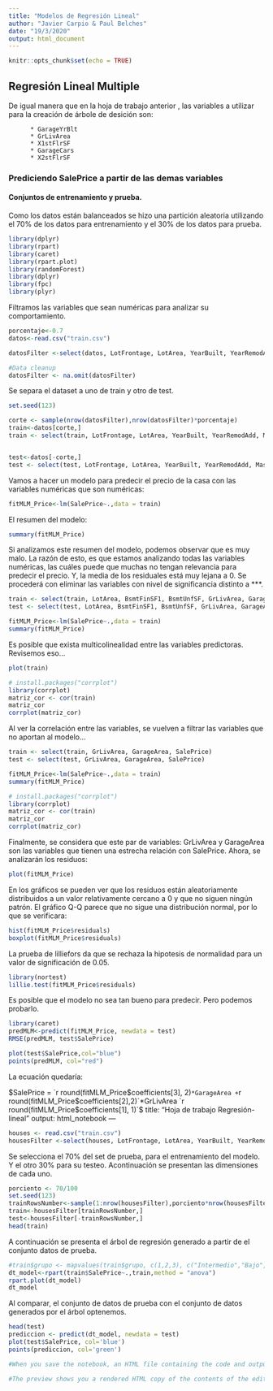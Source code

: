 ```yaml
---
title: "Modelos de Regresión Lineal"
author: "Javier Carpio & Paul Belches"
date: "19/3/2020"
output: html_document
---
```


```r
knitr::opts_chunk$set(echo = TRUE)
```


## Regresión Lineal Multiple

De igual manera que en la hoja de trabajo anterior , las variables a utilizar para la creación de árbole de desición son: 

          * GarageYrBlt
          * GrLivArea
          * X1stFlrSF
          * GarageCars
          * X2stFlrSF

  
### Prediciendo SalePrice a partir de las demas variables

#### Conjuntos de entrenamiento y prueba.  

Como los datos están balanceados se hizo una partición aleatoria utilizando el 70% de los datos para entrenamiento y el 30% de los datos para prueba. 

```r
library(dplyr)
library(rpart)
library(caret)
library(rpart.plot)
library(randomForest)
library(dplyr) 
library(fpc) 
library(plyr)
```

Filtramos las variables que sean numéricas para analizar su comportamiento.
```r
porcentaje<-0.7
datos<-read.csv("train.csv")

datosFilter <-select(datos, LotFrontage, LotArea, YearBuilt, YearRemodAdd, MasVnrArea, BsmtFinSF1,BsmtFinSF2,BsmtUnfSF,TotalBsmtSF,X1stFlrSF,X2ndFlrSF,LowQualFinSF,GrLivArea,TotRmsAbvGrd,Fireplaces,GarageYrBlt,GarageCars,GarageArea,WoodDeckSF,OpenPorchSF,EnclosedPorch,ScreenPorch,PoolArea,MoSold,YrSold,SalePrice)

#Data cleanup
datosFilter <- na.omit(datosFilter)
```

Se separa el dataset a uno de train y otro de test.
```r
set.seed(123)

corte <- sample(nrow(datosFilter),nrow(datosFilter)*porcentaje)
train<-datos[corte,]
train <- select(train, LotFrontage, LotArea, YearBuilt, YearRemodAdd, MasVnrArea, BsmtFinSF1, BsmtFinSF2, BsmtUnfSF, TotalBsmtSF, X1stFlrSF, X2ndFlrSF, LowQualFinSF, GrLivArea, TotRmsAbvGrd, Fireplaces, GarageYrBlt, GarageCars, GarageArea, WoodDeckSF, OpenPorchSF, EnclosedPorch, ScreenPorch, PoolArea, MoSold, YrSold, SalePrice)


test<-datos[-corte,]
test <- select(test, LotFrontage, LotArea, YearBuilt, YearRemodAdd, MasVnrArea, BsmtFinSF1, BsmtFinSF2, BsmtUnfSF, TotalBsmtSF, X1stFlrSF, X2ndFlrSF, LowQualFinSF, GrLivArea, TotRmsAbvGrd, Fireplaces, GarageYrBlt, GarageCars, GarageArea, WoodDeckSF, OpenPorchSF, EnclosedPorch, ScreenPorch, PoolArea, MoSold, YrSold, SalePrice)

```

Vamos a hacer un modelo para predecir el precio de la casa con las variables numéricas que son numéricas:   

```r
fitMLM_Price<-lm(SalePrice~.,data = train)
```

El resumen del modelo:

```r
summary(fitMLM_Price)
```
  
Si analizamos este resumen del modelo, podemos observar que es muy malo. La razón de esto, es que estamos analizando todas las variables numéricas, las cuáles puede que muchas no tengan relevancia para predecir el precio. Y, la media de los residuales está muy lejana a 0. Se procederá con eliminar las variables con nivel de significancia distinto a ***.

```r
train <- select(train, LotArea, BsmtFinSF1, BsmtUnfSF, GrLivArea, GarageArea, SalePrice)
test <- select(test, LotArea, BsmtFinSF1, BsmtUnfSF, GrLivArea, GarageArea, SalePrice)

```
```r
fitMLM_Price<-lm(SalePrice~.,data = train)
summary(fitMLM_Price)
```

  
Es posible que exista multicolinealidad entre las variables predictoras. Revisemos eso...

```r
plot(train)
```

```r
# install.packages("corrplot")
library(corrplot)
matriz_cor <- cor(train)
matriz_cor
corrplot(matriz_cor)
```

    
Al ver la correlación entre las variables, se vuelven a filtrar las variables que no aportan al modelo...
```r
train <- select(train, GrLivArea, GarageArea, SalePrice)
test <- select(test, GrLivArea, GarageArea, SalePrice)

```
```r
fitMLM_Price<-lm(SalePrice~.,data = train)
summary(fitMLM_Price)
```
```r
# install.packages("corrplot")
library(corrplot)
matriz_cor <- cor(train)
matriz_cor
corrplot(matriz_cor)
```
  
Finalmente, se considera que este par de variables: GrLivArea y GarageArea son las variables que tienen una estrecha relación con SalePrice. Ahora, se analizarán los residuos:

```r
plot(fitMLM_Price)
```
  

En los gráficos se pueden ver que los residuos están aleatoriamente distribuidos a un valor relativamente cercano a 0 y que no siguen ningún patrón. El gráfico Q-Q parece que no sigue una distribución normal, por lo que se verificara:

```r
hist(fitMLM_Price$residuals)
boxplot(fitMLM_Price$residuals)
```

La prueba de lilliefors da que se rechaza la hipotesis de normalidad para un valor de significación de 0.05.
```r
library(nortest)
lillie.test(fitMLM_Price$residuals)
```
Es posible que el modelo no sea tan bueno para predecir. Pero podemos probarlo.   
```r
library(caret)
predMLM<-predict(fitMLM_Price, newdata = test)
RMSE(predMLM, test$SalePrice)
```

```r
plot(test$SalePrice,col="blue")
points(predMLM, col="red")
```
  
La ecuación quedaría:

$SalePrice = `r round(fitMLM_Price$coefficients[3], 2)`*GarageArea + `r round(fitMLM_Price$coefficients[2],2)`*GrLivArea `r round(fitMLM_Price$coefficients[1], 1)`$
title: "Hoja de trabajo Regresión-lineal"
output: html_notebook
---


```r
houses <- read.csv("train.csv")
housesFilter <-select(houses, LotFrontage, LotArea, YearBuilt, YearRemodAdd, MasVnrArea, BsmtFinSF1,BsmtFinSF2,BsmtUnfSF,TotalBsmtSF,X1stFlrSF,X2ndFlrSF,LowQualFinSF,GrLivArea,TotRmsAbvGrd,Fireplaces,GarageYrBlt,GarageCars,GarageArea,WoodDeckSF,OpenPorchSF,EnclosedPorch,ScreenPorch,PoolArea,MoSold,SalePrice,YrSold)
```


Se selecciona el 70% del set de prueba, para el entrenamiento del modelo. Y el otro 30% para su testeo. Acontinuación se presentan las dimensiones de cada uno. 

```r
porciento <- 70/100
set.seed(123)
trainRowsNumber<-sample(1:nrow(housesFilter),porciento*nrow(housesFilter))
train<-housesFilter[trainRowsNumber,]
test<-housesFilter[-trainRowsNumber,]
head(train)
```

A continuación se presenta el árbol de regresión generado a partir de el conjunto datos de prueba.

```r
#train$grupo <- mapvalues(train$grupo, c(1,2,3), c("Intermedio","Bajo","Caro"))
dt_model<-rpart(train$SalePrice~.,train,method = "anova")
rpart.plot(dt_model)
dt_model
```

Al comparar, el conjunto de datos de prueba con el conjunto de datos generados por el árbol optenemos. 

```r
head(test)
prediccion <- predict(dt_model, newdata = test)
plot(test$SalePrice, col='blue')
points(prediccion, col='green')
```


```r
#When you save the notebook, an HTML file containing the code and output will be saved alongside it (click the *Preview* button or press *Ctrl+Shift+K* to preview the HTML file).

#The preview shows you a rendered HTML copy of the contents of the editor. Consequently, unlike *Knit*, *Preview* does not run any R code chunks. Instead, the output of the chunk when it was last run in the editor is displayed.
```


